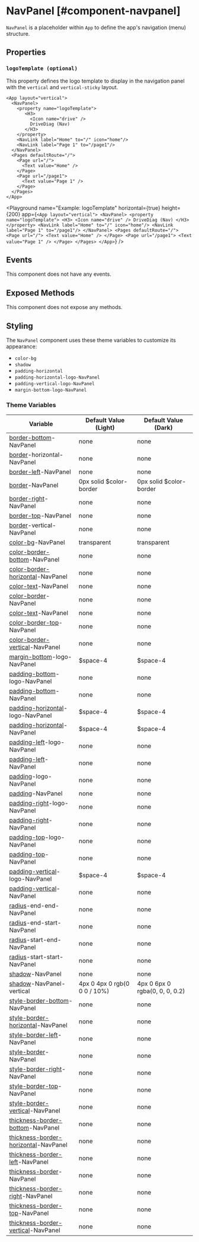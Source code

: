 
# NavPanel [#component-navpanel]

`NavPanel` is a placeholder within `App` to define the app's navigation (menu) structure.



## Properties

### `logoTemplate (optional)`

This property defines the logo template to display in the navigation panel with the `vertical` and `vertical-sticky` layout.

```ueml copy {3-8}
<App layout="vertical">
  <NavPanel>
    <property name="logoTemplate">
       <H3>
         <Icon name="drive" />
         DriveDiag (Nav)
       </H3>
    </property>
    <NavLink label="Home" to="/" icon="home"/>
    <NavLink label="Page 1" to="/page1"/>
  </NavPanel>
  <Pages defaultRoute="/">
    <Page url="/">
      <Text value="Home" />
    </Page>
    <Page url="/page1">
      <Text value="Page 1" />
    </Page>
  </Pages>
</App>
```

<Playground
  name="Example: logoTemplate"
  horizontal={true}
  height={200}
  app={`
    <App layout="vertical">
      <NavPanel>
        <property name="logoTemplate">
           <H3>
             <Icon name="drive" />
             DriveDiag (Nav)
           </H3>
        </property>
        <NavLink label="Home" to="/" icon="home"/>
        <NavLink label="Page 1" to="/page1"/>
      </NavPanel>
      <Pages defaultRoute="/">
        <Page url="/">
          <Text value="Home" />
        </Page>
        <Page url="/page1">
          <Text value="Page 1" />
        </Page>
      </Pages>
    </App>
  `}
/>

## Events

This component does not have any events.

## Exposed Methods

This component does not expose any methods.

## Styling

The `NavPanel` component uses these theme variables to customize its appearance:

- `color-bg`
- `shadow`
- `padding-horizontal`
- `padding-horizontal-logo-NavPanel`
- `padding-vertical-logo-NavPanel`
- `margin-bottom-logo-NavPanel`

### Theme Variables

| Variable | Default Value (Light) | Default Value (Dark) |
| --- | --- | --- |
| [border-bottom](../styles-and-themes/common-units/#border)-NavPanel | <GrayText>none</GrayText> | <GrayText>none</GrayText> |
| [border](../styles-and-themes/common-units/#border)-horizontal-NavPanel | <GrayText>none</GrayText> | <GrayText>none</GrayText> |
| [border-left](../styles-and-themes/common-units/#border)-NavPanel | <GrayText>none</GrayText> | <GrayText>none</GrayText> |
| [border](../styles-and-themes/common-units/#border)-NavPanel | 0px solid $color-border | 0px solid $color-border |
| [border-right](../styles-and-themes/common-units/#border)-NavPanel | <GrayText>none</GrayText> | <GrayText>none</GrayText> |
| [border-top](../styles-and-themes/common-units/#border)-NavPanel | <GrayText>none</GrayText> | <GrayText>none</GrayText> |
| [border](../styles-and-themes/common-units/#border)-vertical-NavPanel | <GrayText>none</GrayText> | <GrayText>none</GrayText> |
| [color-bg](../styles-and-themes/common-units/#color)-NavPanel | transparent | transparent |
| [color-border-bottom](../styles-and-themes/common-units/#color)-NavPanel | <GrayText>none</GrayText> | <GrayText>none</GrayText> |
| [color-border-horizontal](../styles-and-themes/common-units/#color)-NavPanel | <GrayText>none</GrayText> | <GrayText>none</GrayText> |
| [color-text](../styles-and-themes/common-units/#color)-NavPanel | <GrayText>none</GrayText> | <GrayText>none</GrayText> |
| [color-border](../styles-and-themes/common-units/#color)-NavPanel | <GrayText>none</GrayText> | <GrayText>none</GrayText> |
| [color-text](../styles-and-themes/common-units/#color)-NavPanel | <GrayText>none</GrayText> | <GrayText>none</GrayText> |
| [color-border-top](../styles-and-themes/common-units/#color)-NavPanel | <GrayText>none</GrayText> | <GrayText>none</GrayText> |
| [color-border-vertical](../styles-and-themes/common-units/#color)-NavPanel | <GrayText>none</GrayText> | <GrayText>none</GrayText> |
| [margin-bottom](../styles-and-themes/common-units/#size)-logo-NavPanel | $space-4 | $space-4 |
| [padding-bottom](../styles-and-themes/common-units/#size)-logo-NavPanel | <GrayText>none</GrayText> | <GrayText>none</GrayText> |
| [padding-bottom](../styles-and-themes/common-units/#size)-NavPanel | <GrayText>none</GrayText> | <GrayText>none</GrayText> |
| [padding-horizontal](../styles-and-themes/common-units/#size)-logo-NavPanel | $space-4 | $space-4 |
| [padding-horizontal](../styles-and-themes/common-units/#size)-NavPanel | $space-4 | $space-4 |
| [padding-left](../styles-and-themes/common-units/#size)-logo-NavPanel | <GrayText>none</GrayText> | <GrayText>none</GrayText> |
| [padding-left](../styles-and-themes/common-units/#size)-NavPanel | <GrayText>none</GrayText> | <GrayText>none</GrayText> |
| [padding](../styles-and-themes/common-units/#size)-logo-NavPanel | <GrayText>none</GrayText> | <GrayText>none</GrayText> |
| [padding](../styles-and-themes/common-units/#size)-NavPanel | <GrayText>none</GrayText> | <GrayText>none</GrayText> |
| [padding-right](../styles-and-themes/common-units/#size)-logo-NavPanel | <GrayText>none</GrayText> | <GrayText>none</GrayText> |
| [padding-right](../styles-and-themes/common-units/#size)-NavPanel | <GrayText>none</GrayText> | <GrayText>none</GrayText> |
| [padding-top](../styles-and-themes/common-units/#size)-logo-NavPanel | <GrayText>none</GrayText> | <GrayText>none</GrayText> |
| [padding-top](../styles-and-themes/common-units/#size)-NavPanel | <GrayText>none</GrayText> | <GrayText>none</GrayText> |
| [padding-vertical](../styles-and-themes/common-units/#size)-logo-NavPanel | $space-4 | $space-4 |
| [padding-vertical](../styles-and-themes/common-units/#size)-NavPanel | <GrayText>none</GrayText> | <GrayText>none</GrayText> |
| [radius](../styles-and-themes/common-units/#border-rounding)-end-end-NavPanel | <GrayText>none</GrayText> | <GrayText>none</GrayText> |
| [radius](../styles-and-themes/common-units/#border-rounding)-end-start-NavPanel | <GrayText>none</GrayText> | <GrayText>none</GrayText> |
| [radius](../styles-and-themes/common-units/#border-rounding)-start-end-NavPanel | <GrayText>none</GrayText> | <GrayText>none</GrayText> |
| [radius](../styles-and-themes/common-units/#border-rounding)-start-start-NavPanel | <GrayText>none</GrayText> | <GrayText>none</GrayText> |
| [shadow](../styles-and-themes/common-units/#color)-NavPanel | <GrayText>none</GrayText> | <GrayText>none</GrayText> |
| [shadow](../styles-and-themes/common-units/#color)-NavPanel-vertical | 4px 0 4px 0 rgb(0 0 0 / 10%) | 4px 0 6px 0 rgba(0, 0, 0, 0.2) |
| [style-border-bottom](../styles-and-themes/common-units/#border-style)-NavPanel | <GrayText>none</GrayText> | <GrayText>none</GrayText> |
| [style-border-horizontal](../styles-and-themes/common-units/#border-style)-NavPanel | <GrayText>none</GrayText> | <GrayText>none</GrayText> |
| [style-border-left](../styles-and-themes/common-units/#border-style)-NavPanel | <GrayText>none</GrayText> | <GrayText>none</GrayText> |
| [style-border](../styles-and-themes/common-units/#border-style)-NavPanel | <GrayText>none</GrayText> | <GrayText>none</GrayText> |
| [style-border-right](../styles-and-themes/common-units/#border-style)-NavPanel | <GrayText>none</GrayText> | <GrayText>none</GrayText> |
| [style-border-top](../styles-and-themes/common-units/#border-style)-NavPanel | <GrayText>none</GrayText> | <GrayText>none</GrayText> |
| [style-border-vertical](../styles-and-themes/common-units/#border-style)-NavPanel | <GrayText>none</GrayText> | <GrayText>none</GrayText> |
| [thickness-border-bottom](../styles-and-themes/common-units/#size)-NavPanel | <GrayText>none</GrayText> | <GrayText>none</GrayText> |
| [thickness-border-horizontal](../styles-and-themes/common-units/#size)-NavPanel | <GrayText>none</GrayText> | <GrayText>none</GrayText> |
| [thickness-border-left](../styles-and-themes/common-units/#size)-NavPanel | <GrayText>none</GrayText> | <GrayText>none</GrayText> |
| [thickness-border](../styles-and-themes/common-units/#size)-NavPanel | <GrayText>none</GrayText> | <GrayText>none</GrayText> |
| [thickness-border-right](../styles-and-themes/common-units/#size)-NavPanel | <GrayText>none</GrayText> | <GrayText>none</GrayText> |
| [thickness-border-top](../styles-and-themes/common-units/#size)-NavPanel | <GrayText>none</GrayText> | <GrayText>none</GrayText> |
| [thickness-border-vertical](../styles-and-themes/common-units/#size)-NavPanel | <GrayText>none</GrayText> | <GrayText>none</GrayText> |


